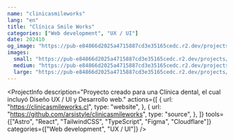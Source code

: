 ```yaml
---
name: "clinicasmileworks"
lang: "en"
title: "Clínica Smile Works"
categories: ["Web development", "UX / UI"]
date: 202410
og_image: "https://pub-e84866d2025a4715887cd3e35165cedc.r2.dev/projects/clinicasmileworks/og-image.png"
images:
  small: "https://pub-e84866d2025a4715887cd3e35165cedc.r2.dev/projects/clinicasmileworks/shot--sm.jpg"
  medium: "https://pub-e84866d2025a4715887cd3e35165cedc.r2.dev/projects/clinicasmileworks/shot--md.jpg"
  large: "https://pub-e84866d2025a4715887cd3e35165cedc.r2.dev/projects/clinicasmileworks/shot--xl.jpg"
---
```



<ProjectInfo
	description="Proyecto creado para una Clínica dental, el cual incluyó Diseño UX / UI y  Desarrollo web."
	actions={[
		{
			url: "https://clinicasmileworks.cl",
			type: "website",
		},
		{
			url: "https://github.com/arsistyle/clinicasmileworks",
			type: "source",
		},
	]}
	tools={["Astro", "React", "TailwindCSS", "TypeScript", "Figma", "Cloudflare"]}
	categories={["Web development", "UX / UI"]}
/>
